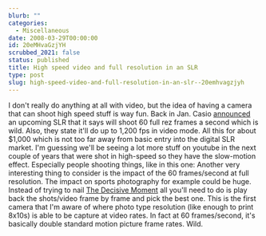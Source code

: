 ```yaml
---
blurb: ""
categories:
  - Miscellaneous
date: 2008-03-29T00:00:00
id: 20eMHvaGzjYH
scrubbed_2021: false
status: published
title: High speed video and full resolution in an SLR
type: post
slug: high-speed-video-and-full-resolution-in-an-slr--20emhvagzjyh
---
```


I don't really do anything at all with video, but the idea of
having a camera that can shoot high speed stuff is way fun. Back in
Jan. Casio
[announced](http://www.pcworld.com/article/id,141079/article.html)
an upcoming SLR that it says will shoot 60 full rez frames a second
which is wild. Also, they state it'll do up to 1,200 fps in video
mode. All this for about $1,000 which is not too far away from
basic entry into the digital SLR market. I'm guessing we'll be
seeing a lot more stuff on youtube in the next couple of years that
were shot in high-speed so they have the slow-motion effect.
Especially people shooting things, like in this one:
Another very interesting thing to consider is the impact of the 60
frames/second at full resolution. The impact on sports photography
for example could be huge. Instead of trying to nail
[The Decisive Moment](http://en.wikipedia.org/wiki/Henri_Cartier-Bresson#The_Decisive_Moment)
all you'll need to do is play back the shots/video frame by frame
and pick the best one. This is the first camera that I'm aware of
where photo type resolution (like enough to print 8x10s) is able to
be capture at video rates. In fact at 60 frames/second, it's
basically double standard motion picture frame rates. Wild.